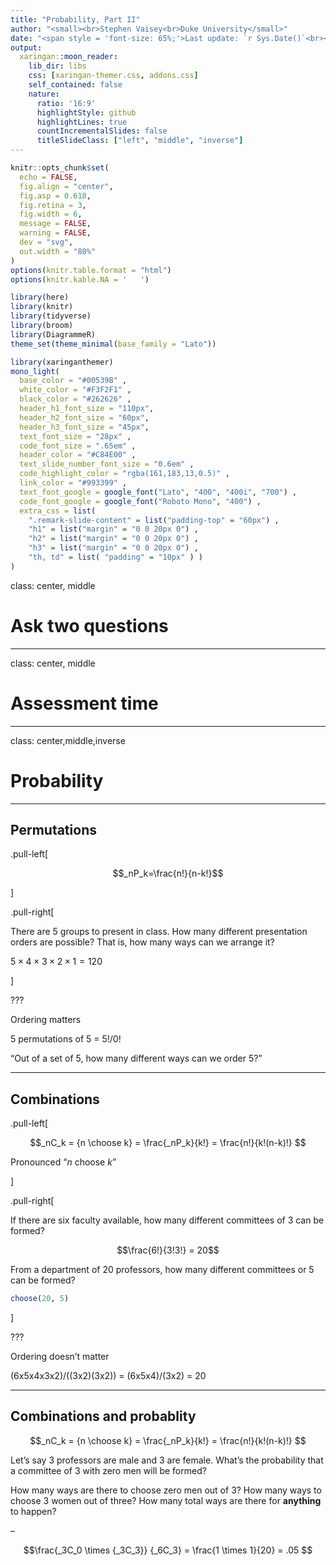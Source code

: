 ```yaml
---
title: "Probability, Part II"
author: "<small><br>Stephen Vaisey<br>Duke University</small>"
date: "<span style = 'font-size: 65%;'>Last update: `r Sys.Date()`<br><br>`r icon::fa_link()` <a href='stephenvaisey.com'><font color='F3F2F1'>stephenvaisey.com</font></a><br>`r icon::fa_twitter()` <a href='http://twitter.com/vaiseys'><font color='F3F2F1'>@vaiseys</font></a><br>`r icon::fa_github()` <a href='https://github.com/vaiseys'><font color='F3F2F1'>vaiseys</font></a></span> "
output:
  xaringan::moon_reader:
    lib_dir: libs
    css: [xaringan-themer.css, addons.css]
    self_contained: false
    nature:
      ratio: '16:9'
      highlightStyle: github
      highlightLines: true
      countIncrementalSlides: false
      titleSlideClass: ["left", "middle", "inverse"]
---
```


```r
knitr::opts_chunk$set(
  echo = FALSE,
  fig.align = "center",
  fig.asp = 0.618,
  fig.retina = 3,
  fig.width = 6,
  message = FALSE,
  warning = FALSE,
  dev = "svg",
  out.width = "80%"
)
options(knitr.table.format = "html")
options(knitr.kable.NA = '   ')

library(here)
library(knitr)
library(tidyverse)
library(broom)
library(DiagrammeR)
theme_set(theme_minimal(base_family = "Lato"))

```

```r
library(xaringanthemer)
mono_light(
  base_color = "#00539B" ,
  white_color = "#F3F2F1" ,
  black_color = "#262626" ,
  header_h1_font_size = "110px",
  header_h2_font_size = "60px",
  header_h3_font_size = "45px",
  text_font_size = "28px" ,
  code_font_size = ".65em" ,
  header_color = "#C84E00" ,
  text_slide_number_font_size = "0.6em" ,
  code_highlight_color = "rgba(161,183,13,0.5)" ,
  link_color = "#993399" ,
  text_font_google = google_font("Lato", "400", "400i", "700") ,
  code_font_google = google_font("Roboto Mono", "400") ,
  extra_css = list(
    ".remark-slide-content" = list("padding-top" = "60px") ,
    "h1" = list("margin" = "0 0 20px 0") ,
    "h2" = list("margin" = "0 0 20px 0") ,
    "h3" = list("margin" = "0 0 20px 0") ,
    "th, td" = list( "padding" = "10px" ) )
)

```

class: center, middle

# Ask two questions

---

class: center, middle

# Assessment time

---

class: center,middle,inverse

# Probability

---

## Permutations

.pull-left[

$$_nP_k=\frac{n!}{n-k!}$$

]

.pull-right[

There are 5 groups to present in class. How many different presentation orders 
are possible? That is, how many ways can we arrange it?

$5\times 4 \times 3 \times 2 \times 1 = 120$

]

???

Ordering matters

5 permutations of 5 = 5!/0!

"Out of a set of 5, how many different ways can we order 5?"

---

## Combinations

.pull-left[

$$_nC_k = {n \choose k} = \frac{_nP_k}{k!} = \frac{n!}{k!(n-k)!} $$

Pronounced "_n_ choose _k_"

]

.pull-right[

If there are six faculty available, how many different committees of 3 can
be formed?

$$\frac{6!}{3!3!} = 20$$

From a department of 20 professors, how many different committees or 5 can be 
formed?

```r
choose(20, 5)

```
]

???

Ordering doesn't matter

(6x5x4x3x2)/((3x2)(3x2)) = (6x5x4)/(3x2) = 20

---

## Combinations and probablity

$$_nC_k = {n \choose k} = \frac{_nP_k}{k!} = \frac{n!}{k!(n-k)!} $$

Let’s say 3 professors are male and 3 are female. What’s the probability that a 
committee of 3 with zero men will be formed?

How many ways are there to choose zero men out of 3? How many ways to choose 3 
women out of three? How many total ways are there for **anything** to happen?

--

$$\frac{_3C_0 \times {_3C_3}} {_6C_3} = \frac{1 \times 1}{20} = .05 $$
